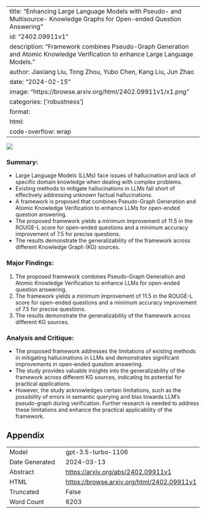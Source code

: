 
---
title: "Enhancing Large Language Models with Pseudo- and Multisource- Knowledge Graphs for Open-ended Question Answering"
id: "2402.09911v1"
description: "Framework combines Pseudo-Graph Generation and Atomic Knowledge Verification to enhance Large Language Models."
author: Jiaxiang Liu, Tong Zhou, Yubo Chen, Kang Liu, Jun Zhao
date: "2024-02-15"
image: "https://browse.arxiv.org/html/2402.09911v1/x1.png"
categories: ['robustness']
format:
  html:
    code-overflow: wrap
---

![](https://browse.arxiv.org/html/2402.09911v1/x1.png)

### **Summary:**
- Large Language Models (LLMs) face issues of hallucination and lack of specific domain knowledge when dealing with complex problems.
- Existing methods to mitigate hallucinations in LLMs fall short of effectively addressing unknown factual hallucinations.
- A framework is proposed that combines Pseudo-Graph Generation and Atomic Knowledge Verification to enhance LLMs for open-ended question answering.
- The proposed framework yields a minimum improvement of 11.5 in the ROUGE-L score for open-ended questions and a minimum accuracy improvement of 7.5 for precise questions.
- The results demonstrate the generalizability of the framework across different Knowledge Graph (KG) sources.

### Major Findings:
1. The proposed framework combines Pseudo-Graph Generation and Atomic Knowledge Verification to enhance LLMs for open-ended question answering.
2. The framework yields a minimum improvement of 11.5 in the ROUGE-L score for open-ended questions and a minimum accuracy improvement of 7.5 for precise questions.
3. The results demonstrate the generalizability of the framework across different KG sources.

### Analysis and Critique:
- The proposed framework addresses the limitations of existing methods in mitigating hallucinations in LLMs and demonstrates significant improvements in open-ended question answering.
- The study provides valuable insights into the generalizability of the framework across different KG sources, indicating its potential for practical applications.
- However, the study acknowledges certain limitations, such as the possibility of errors in semantic querying and bias towards LLM's pseudo-graph during verification. Further research is needed to address these limitations and enhance the practical applicability of the framework.

## Appendix

|          |          |
|----------|----------|
| Model     | gpt-3.5-turbo-1106       |
| Date Generated     | 2024-03-13       |
| Abstract | [https://arxiv.org/abs/2402.09911v1](https://arxiv.org/abs/2402.09911v1)        |
| HTML     | [https://browse.arxiv.org/html/2402.09911v1](https://browse.arxiv.org/html/2402.09911v1)       |
| Truncated       | False       |
| Word Count       | 6203       |